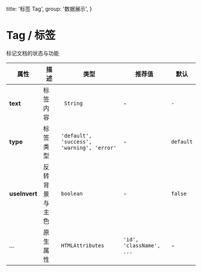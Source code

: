   title: '标签 Tag',
  group: '数据展示',
}

# Tag / 标签

标记文档的状态与功能

<fe-CodeShow
title="默认的"
name="ex-tag-default"
/>

<fe-CodeShow
title="类型"
name="ex-tag-type"
/>

<fe-CodeShow
title="类型"
name="ex-tag-invert"
/>

<fe-Attributes>
  
<fe-AttributesTitle title="Tag Props" />

| 属性       | 描述           | 类型                  | 推荐值                   | 默认      |
| ---------- | -------------- | --------------------- | ------------------------ | --------- |
| **text**   | 标签内容       |` String` | -                        | `-` |
| **type**   | 标签类型       |`'default', 'success', 'warning', 'error'` | -                        | `default` |
| **useInvert** | 反转背景与主色 | `boolean`             | -                        | `false`   |
| ...        | 原生属性       | `HTMLAttributes`      | `'id', 'className', ...` | -         |

</fe-Attributes>
